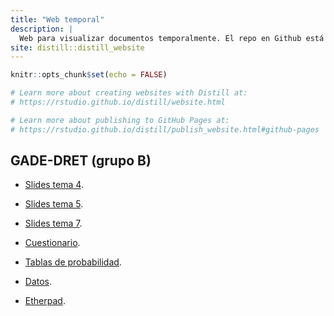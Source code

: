 ```yaml
---
title: "Web temporal"
description: |
  Web para visualizar documentos temporalmente. El repo en Github está [aquí](https://github.com/perezp44/web.temporal).
site: distill::distill_website
---
```


```r
knitr::opts_chunk$set(echo = FALSE)

# Learn more about creating websites with Distill at:
# https://rstudio.github.io/distill/website.html

# Learn more about publishing to GitHub Pages at:
# https://rstudio.github.io/distill/publish_website.html#github-pages

```


##  GADE-DRET (grupo B)


- [Slides tema 4](./econometria_gadedret/slides_tema_4.html){target="_blank"}.

- [Slides tema 5](./econometria_gadedret/slides_tema_5.html){target="_blank"}.

- [Slides tema 7](./econometria_gadedret/slides_tema_7.html){target="_blank"}.

- [Cuestionario](./econometria_gadedret/cuestionario_practicas.html){target="_blank"}.

- [Tablas de probabilidad](./econometria_gadedret/tablas_probabilidad.pdf){target="_blank"}.

- [Datos](./econometria_gadedret/datos.zip){target="_blank"}.

- [Etherpad](https://etherpad.wikimedia.org/p/curso_intro_DS_UV){target="_blank"}.